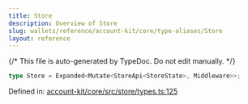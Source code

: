 ```yaml
---
title: Store
description: Overview of Store
slug: wallets/reference/account-kit/core/type-aliases/Store
layout: reference
---
```


{/* This file is auto-generated by TypeDoc. Do not edit manually. */}

```ts
type Store = Expanded<Mutate<StoreApi<StoreState>, Middleware>>;
```

Defined in: [account-kit/core/src/store/types.ts:125](https://github.com/alchemyplatform/aa-sdk/blob/ad165355d980f9a16dd388088895bfc851df8656/account-kit/core/src/store/types.ts#L125)

